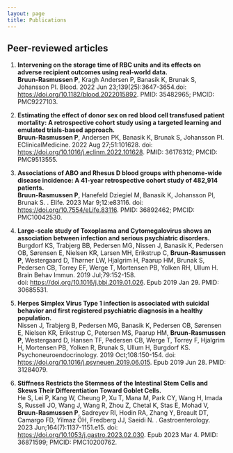 ```yaml
---
layout: page
title: Publications
---
```


## Peer-reviewed articles

1. **Intervening on the storage time of RBC units and its effects on adverse recipient outcomes using real-world data.**    
**Bruun-Rasmussen P**, Kragh Andersen P, Banasik K, Brunak S, Johansson PI. Blood. 2022 Jun 23;139(25):3647-3654.doi: <https://doi.org/10.1182/blood.2022015892>. PMID: 35482965; PMCID: PMC9227103.  

2. **Estimating the effect of donor sex on red blood cell transfused patient mortality: A retrospective cohort study using a targeted learning and emulated trials-based approach.**    
**Bruun-Rasmussen P**, Andersen PK, Banasik K, Brunak S, Johansson PI. EClinicalMedicine. 2022 Aug 27;51:101628. doi: <https://doi.org/10.1016/j.eclinm.2022.101628>. PMID: 36176312; PMCID: PMC9513555.

3. **Associations of ABO and Rhesus D blood groups with phenome-wide disease incidence: A 41-year retrospective cohort study of 482,914 patients.**    
**Bruun-Rasmussen P**, Hanefeld Dziegiel M, Banasik K, Johansson PI, Brunak S. . Elife. 2023 Mar 9;12:e83116. doi: <https://doi.org/10.7554/eLife.83116>. PMID: 36892462; PMCID: PMC10042530.

4. **Large-scale study of Toxoplasma and Cytomegalovirus shows an association between infection and serious psychiatric disorders.**   
Burgdorf KS, Trabjerg BB, Pedersen MG, Nissen J, Banasik K, Pedersen OB, Sørensen E, Nielsen KR, Larsen MH, Erikstrup C, **Bruun-Rasmussen P**, Westergaard D, Thørner LW, Hjalgrim H, Paarup HM, Brunak S, Pedersen CB, Torrey EF, Werge T, Mortensen PB, Yolken RH, Ullum H. Brain Behav Immun. 2019 Jul;79:152-158.     
doi: <https://doi.org/10.1016/j.bbi.2019.01.026>. Epub 2019 Jan 29. PMID: 30685531.

5. **Herpes Simplex Virus Type 1 infection is associated with suicidal behavior and first registered psychiatric diagnosis in a healthy population.**   
Nissen J, Trabjerg B, Pedersen MG, Banasik K, Pedersen OB, Sørensen E, Nielsen KR, Erikstrup C, Petersen MS, Paarup HM, **Bruun-Rasmussen P**, Westergaard D, Hansen TF, Pedersen CB, Werge T, Torrey F, Hjalgrim H, Mortensen PB, Yolken R, Brunak S, Ullum H, Burgdorf KS. Psychoneuroendocrinology. 2019 Oct;108:150-154. doi: <https://doi.org/10.1016/j.psyneuen.2019.06.015>. Epub 2019 Jun 28. PMID: 31284079.

6. **Stiffness Restricts the Stemness of the Intestinal Stem Cells and Skews Their Differentiation Toward Goblet Cells.**  
He S, Lei P, Kang W, Cheung P, Xu T, Mana M, Park CY, Wang H, Imada S, Russell JO, Wang J, Wang R, Zhou Z, Chetal K, Stas E, Mohad V, **Bruun-Rasmussen P**, Sadreyev RI, Hodin RA, Zhang Y, Breault DT, Camargo FD, Yilmaz ÖH, Fredberg JJ, Saeidi N. . Gastroenterology. 2023 Jun;164(7):1137-1151.e15. doi: <https://doi.org/10.1053/j.gastro.2023.02.030>. Epub 2023 Mar 4. PMID: 36871599; PMCID: PMC10200762.